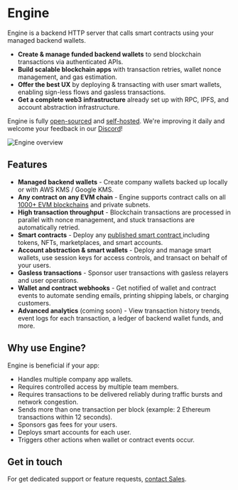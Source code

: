
# Engine

Engine is a backend HTTP server that calls smart contracts using your managed backend wallets.

- <strong>Create & manage funded backend wallets</strong> to send blockchain transactions
  via authenticated APIs.
- <strong>Build scalable blockchain apps</strong> with transaction retries, wallet
  nonce management, and gas estimation.
- <strong>Offer the best UX</strong> by deploying & transacting with user smart wallets,
  enabling sign-less flows and gasless transactions.
- <strong>Get a complete web3 infrastructure</strong> already set up with RPC, IPFS,
  and account abstraction infrastructure.

Engine is fully [open-sourced](https://github.com/thirdweb-dev/engine) and [self-hosted](/infrastructure/engine/get-started). We're improving it daily and welcome your feedback in our [Discord](https://discord.gg/thirdweb)!

<Image
	src={OverviewImage}
	alt="Engine overview"
	className="max-w-[500px] mx-auto"
/>

## Features

- <strong>Managed backend wallets</strong> - Create company wallets backed up locally
  or with AWS KMS / Google KMS.
- <strong>Any contract on any EVM chain</strong> - Engine supports contract calls
  on all <a href="https://thirdweb.com/chainlist">1000+ EVM blockchains</a> and private
  subnets.
- <strong>High transaction throughput</strong> - Blockchain transactions are processed
  in parallel with nonce management, and stuck transactions are automatically retried.
- <strong>Smart contracts</strong> - Deploy any <a href="https://thirdweb.com/explore">
  	published smart contract
  </a> including tokens, NFTs, marketplaces, and smart accounts.
- <strong>Account abstraction & smart wallets</strong> - Deploy and manage smart
  wallets, use session keys for access controls, and transact on behalf of your users.
- <strong>Gasless transactions</strong> - Sponsor user transactions with gasless
  relayers and user operations.
- <strong>Wallet and contract webhooks</strong> - Get notified of wallet and contract
  events to automate sending emails, printing shipping labels, or charging customers.
- <strong>Advanced analytics</strong> (coming soon) - View transaction history trends,
  event logs for each transaction, a ledger of backend wallet funds, and more.

## Why use Engine?

Engine is beneficial if your app:

- Handles multiple company app wallets.
- Requires controlled access by multiple team members.
- Requires transactions to be delivered reliably during traffic bursts and network congestion.
- Sends more than one transaction per block (example: 2 Ethereum transactions within 12 seconds).
- Sponsors gas fees for your users.
- Deploys smart accounts for each user.
- Triggers other actions when wallet or contract events occur.

## Get in touch

For get dedicated support or feature requests, [contact Sales](https://thirdweb.com/contact-us).
